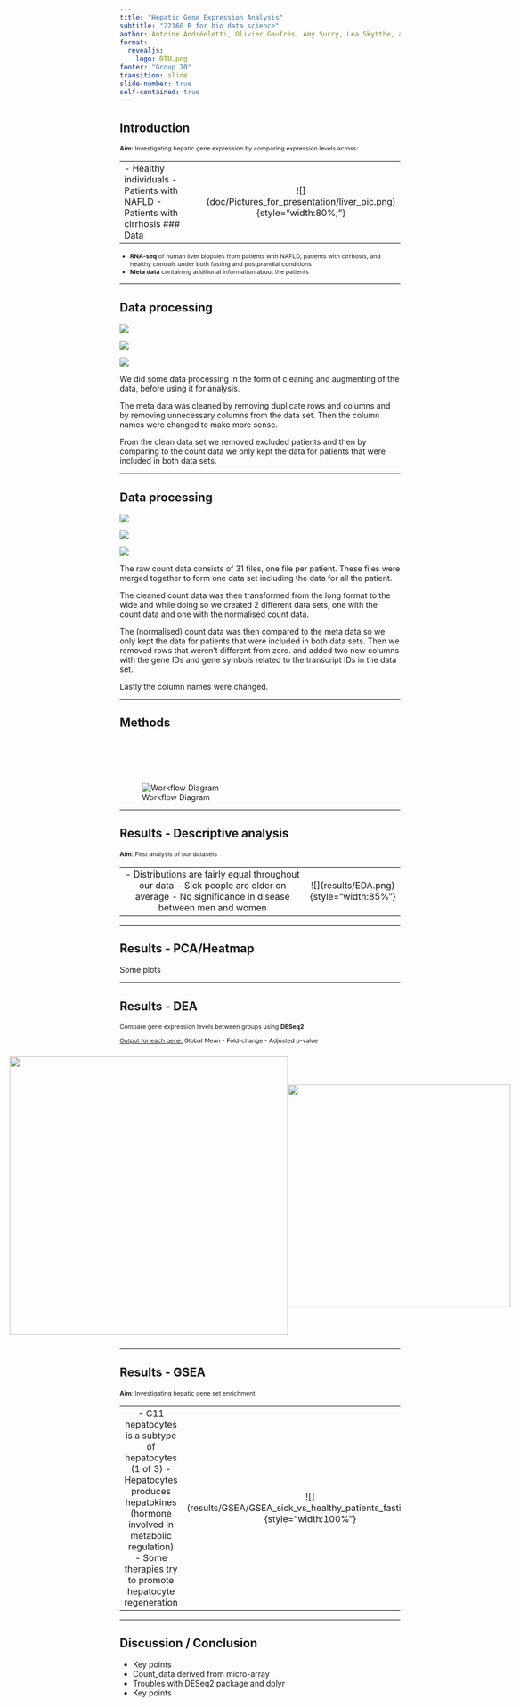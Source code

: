 ```yaml
---
title: "Hepatic Gene Expression Analysis"
subtitle: "22160 R for bio data science"
author: Antoine Andréoletti, Olivier Gaufrès, Amy Surry, Lea Skytthe, and Trine Søgaard
format: 
  revealjs:
    logo: DTU.png
footer: "Group 20" 
transition: slide
slide-number: true
self-contained: true
---
```


## Introduction

::: {style="font-size: 78%;"}
**Aim**: Investigating hepatic gene expression by comparing expression levels across:

|                                                                                  |                                                                        |
|--------------------------------------|:--------------------------------:|
| \- Healthy individuals - Patients with NAFLD - Patients with cirrhosis \### Data | \![\](doc/Pictures_for_presentation/liver_pic.png){style="width:80%;"} |

-   **RNA-seq** of human liver biopsies from patients with NAFLD, patients with cirrhosis, and healthy controls under both fasting and postprandial conditions\
-   **Meta data** containing additional information about the patients
:::

------------------------------------------------------------------------

## Data processing

::: r-stack
![](Pictures_for_presentation/data_processing1.png)

![](Pictures_for_presentation/data_processing2.png){.fragment}

![](Pictures_for_presentation/data_processing3.png){.fragment}
:::

::: notes
We did some data processing in the form of cleaning and augmenting of the data, before using it for analysis.

The meta data was cleaned by removing duplicate rows and columns and by removing unnecessary columns from the data set. Then the column names were changed to make more sense.

From the clean data set we removed excluded patients and then by comparing to the count data we only kept the data for patients that were included in both data sets.
:::

------------------------------------------------------------------------

## Data processing

::: r-stack
![](Pictures_for_presentation/data_processing4.png)

![](Pictures_for_presentation/data_processing5.png){.fragment}

![](Pictures_for_presentation/data_processing6.png){.fragment}
:::

::: notes
The raw count data consists of 31 files, one file per patient. These files were merged together to form one data set including the data for all the patient.

The cleaned count data was then transformed from the long format to the wide and while doing so we created 2 different data sets, one with the count data and one with the normalised count data.

The (normalised) count data was then compared to the meta data so we only kept the data for patients that were included in both data sets. Then we removed rows that weren’t different from zero. and added two new columns with the gene IDs and gene symbols related to the transcript IDs in the data set.

Lastly the column names were changed.
:::

------------------------------------------------------------------------

## Methods

<br><br>

![Workflow Diagram](Pictures_for_presentation/R-flowdiagram.drawio.png){style="margin-top: 30px;"}

------------------------------------------------------------------------

## Results - Descriptive analysis

::: {style="font-size: 78%;"}
**Aim**: First analysis of our datasets

|                                                                                                                                             |                                           |
|:-------------------------------------------------:|:-------------------:|
| \- Distributions are fairly equal throughout our data - Sick people are older on average - No significance in disease between men and women | \![\](results/EDA.png){style="width:85%"} |
:::

------------------------------------------------------------------------

## Results - PCA/Heatmap

Some plots

------------------------------------------------------------------------

## Results - DEA
::: {style="font-size: 78%;"}
Compare gene expression levels between groups using **DESeq2**

[Output for each gene:]{.underline} Global Mean - Fold-change - Adjusted p-value

::: {style="display: flex; align-items: center; justify-content: center;"}
![](Pictures_for_presentation/DEA-fasting.png){width="500"}

![](Pictures_for_presentation/heatmap-topN-genes-fasting.png){width="400"}
:::
:::
------------------------------------------------------------------------

## Results - GSEA

::: {style="font-size: 78%;"}
**Aim**: Investigating hepatic gene set enrichment

|                                                                                                                                                                                               |                                                                                   |
|:----------------------------------------------:|:----------------------:|
| \- C11 hepatocytes is a subtype of hepatocytes (1 of 3) - Hepatocytes produces hepatokines (hormone involved in metabolic regulation) - Some therapies try to promote hepatocyte regeneration | \![\](results/GSEA/GSEA_sick_vs_healthy_patients_fasting.png){style="width:100%"} |
:::

------------------------------------------------------------------------

## Discussion / Conclusion

-   Key points
-   Count_data derived from micro-array
-   Troubles with DESeq2 package and dplyr
-   Key points

